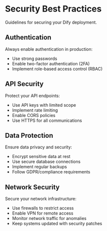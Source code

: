 # Security Best Practices

Guidelines for securing your Dify deployment.

## Authentication

Always enable authentication in production:

- Use strong passwords
- Enable two-factor authentication (2FA)
- Implement role-based access control (RBAC)

## API Security

Protect your API endpoints:

- Use API keys with limited scope
- Implement rate limiting
- Enable CORS policies
- Use HTTPS for all communications

## Data Protection

Ensure data privacy and security:

- Encrypt sensitive data at rest
- Use secure database connections
- Implement regular backups
- Follow GDPR/compliance requirements

## Network Security

Secure your network infrastructure:

- Use firewalls to restrict access
- Enable VPN for remote access
- Monitor network traffic for anomalies
- Keep systems updated with security patches

